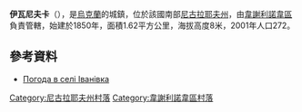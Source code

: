 {{coord|47|6|55|N|31|19|26|E|scale:100000|display=title}}

'''伊瓦尼夫卡'''（{{lang-uk|Іванівка}}），是[[烏克蘭|烏克蘭]]的城鎮，位於該國南部[[尼古拉耶夫州|尼古拉耶夫州]]，由[[韋謝利諾韋區|韋謝利諾韋區]]負責管轄，始建於1850年，面積1.62平方公里，海拔高度8米，2001年人口272。

==參考資料==
* [http://weather.in.ua/ua/nikolaevskaja/9301 Погода в селі Іванівка] {{Wayback|url=http://weather.in.ua/ua/nikolaevskaja/9301 |date=20160607113624 }}

[[Category:尼古拉耶夫州村落|Category:尼古拉耶夫州村落]]
[[Category:韋謝利諾韋區村落|Category:韋謝利諾韋區村落]]


{{Mykolaiv-geo-stub}}